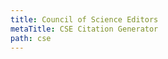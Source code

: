 ```yaml
---
title: Council of Science Editors
metaTitle: CSE Citation Generator
path: cse
---
```

<?xml version="1.0" encoding="utf-8"?><style xmlns="http://purl.org/net/xbiblio/csl" class="in-text" version="1.0" demote-non-dropping-particle="sort-only" default-locale="en-US"><info><title>Council of Science Editors, Citation-Name (numeric, sorted alphabetically)</title><title-short>CSE C-N</title-short><id>http://www.zotero.org/styles/council-of-science-editors-alphabetical</id><link href="http://www.zotero.org/styles/council-of-science-editors-alphabetical" rel="self"/><link href="http://www.zotero.org/styles/council-of-science-editors" rel="template"/><link href="http://www.scientificstyleandformat.org/Tools/SSF-Citation-Quick-Guide.html" rel="documentation"/><author><name>Julian Onions</name><email>julian.onions@gmail.com</email></author><contributor><name>Patrick O'Brien</name></contributor><contributor><name>Aurimas Vinckevicius</name><email>aurimas.dev@gmail.com</email></contributor><category citation-format="numeric"/><category field="science"/><summary>The Council of Science Editors style 8th edition, Citation-Name system: numbers in text, sorted in alphabetical order by author.</summary><updated>2017-07-20T12:10:48+00:00</updated><rights license="http://creativecommons.org/licenses/by-sa/3.0/">This work is licensed under a Creative Commons Attribution-ShareAlike 3.0 License</rights></info><locale xml:lang="en"><terms><term name="editortranslator" form="long"><single>editor and translator</single><multiple>editors and translators</multiple></term><term name="collection-editor" form="long"><single>editor</single><multiple>editors</multiple></term></terms></locale><macro name="editor"><names variable="editor translator" delimiter="; " suffix="."><name delimiter-precedes-last="always" initialize-with="" name-as-sort-order="all" sort-separator=" "/><label prefix=", "/></names></macro><macro name="author"><names variable="author" delimiter="; "><name name-as-sort-order="all" sort-separator=" " initialize-with="" delimiter=", " delimiter-precedes-last="always"/><label form="long" prefix=", " strip-periods="true"/><substitute><names variable="editor translator"/><text variable="title"/></substitute></names></macro><macro name="review"><group delimiter=". "><text variable="reviewed-title"/><text variable="container-title"/></group></macro><macro name="access"><choose><if variable="accessed" match="any"><text variable="URL"/></if></choose></macro><macro name="title"><group delimiter=" "><text variable="title"/><choose><if type="thesis" match="any"><text variable="genre" form="long" prefix="[" suffix="]"/></if></choose></group></macro><macro name="publisher"><group delimiter=": "><text variable="publisher-place"/><text variable="publisher"/></group></macro><macro name="issued"><group delimiter=" "><date variable="issued" delimiter=" "><date-part name="year"/></date><choose><if type="patent article-newspaper webpage" match="any"><date variable="issued" delimiter=" "><date-part name="month" form="short" strip-periods="true"/><date-part name="day"/></date></if><else-if type="article-journal article-magazine" match="any"><choose><if variable="volume issue" match="none"><date variable="issued" delimiter=" "><date-part name="month" form="short" strip-periods="true"/><date-part name="day"/></date></if></choose></else-if></choose><group prefix=" [" suffix="]" delimiter=" "><text term="accessed"/><date variable="accessed" delimiter=" "><date-part name="year"/><date-part name="month" form="short" strip-periods="true"/><date-part name="day"/></date></group></group></macro><macro name="pages"><group><label variable="page" form="short" suffix=" " plural="never"/><text variable="page"/></group></macro><macro name="edition"><choose><if is-numeric="edition"><group delimiter=" "><number variable="edition" form="ordinal"/><text term="edition" form="short"/></group></if><else><text variable="edition" suffix="."/></else></choose></macro><macro name="collection"><choose><if type="report"><group prefix=" " suffix="." delimiter=" "><text variable="collection-title"/><text variable="number" prefix=" Report No.: "/></group></if><else><group prefix=" (" suffix=")." delimiter=" "><names variable="collection-editor" suffix=". "><name delimiter-precedes-last="always" initialize-with="" name-as-sort-order="all" sort-separator=" "/><label prefix=", "/></names><text variable="collection-title"/></group></else></choose></macro><citation collapse="citation-number"><sort><key variable="citation-number"/></sort><layout delimiter="," vertical-align="sup"><text variable="citation-number"/><group prefix="(" suffix=")"><label variable="locator" form="short" strip-periods="true"/><text variable="locator"/></group></layout></citation><bibliography hanging-indent="false" et-al-min="11" et-al-use-first="10"><sort><key macro="author"/><key variable="title"/></sort><layout><text variable="citation-number" suffix=". "/><text macro="author" suffix="."/><choose><if type="bill book graphic legal_case legislation motion_picture report song thesis" match="any"><group prefix=" " suffix="." delimiter=" "><text macro="title" suffix="."/><text macro="edition"/><text macro="editor"/></group><group prefix=" " delimiter="; "><text macro="publisher"/><group suffix="." delimiter=". "><text macro="issued"/><text macro="pages"/></group></group></if><else-if type="chapter paper-conference entry-dictionary entry-encyclopedia" match="any"><text macro="title" prefix=" " suffix="."/><group prefix=" " delimiter=" "><group delimiter=" "><text term="in" text-case="capitalize-first" suffix=":"/><text macro="editor"/><text variable="container-title" suffix="."/></group><group delimiter=" " suffix="."><label text-case="capitalize-first" variable="volume" form="short"/><text variable="volume"/></group><text macro="edition"/><group suffix="." delimiter="; "><text macro="publisher"/><group suffix="." delimiter=". "><text macro="issued"/><text macro="pages"/></group></group></group></else-if><else-if type="review review-book" match="any"><group suffix="."><text macro="title" prefix=" "/><text macro="editor" prefix=" "/></group><group prefix=" " suffix="."><text macro="review" suffix="."/><group delimiter=";" prefix=" "><text macro="issued"/><group><text variable="volume"/><text variable="issue" prefix="(" suffix=")"/></group></group><text variable="page" prefix=":"/></group></else-if><else><group suffix="." prefix=" " delimiter=". "><text macro="title"/><text macro="editor"/></group><group prefix=" " suffix="."><group delimiter=";" prefix=" "><text macro="issued"/><group><text variable="volume"/><text variable="issue" prefix="(" suffix=")"/></group></group><text variable="page" prefix=":"/></group></else></choose><text prefix=" " macro="collection"/><text prefix=" " macro="access"/><text variable="DOI" prefix=". doi:"/></layout></bibliography></style>
